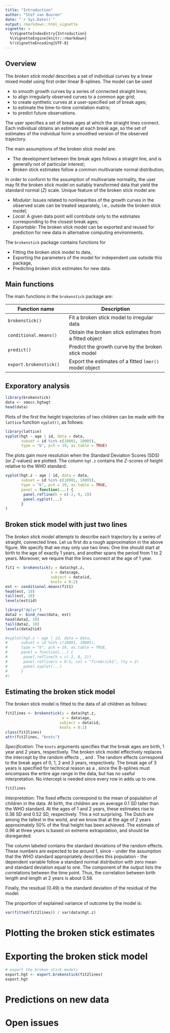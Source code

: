 ```yaml
---
title: "Introduction"
author: "Stef van Buuren"
date: "`r Sys.Date()`"
output: rmarkdown::html_vignette
vignette: >
  %\VignetteIndexEntry{Introduction}
  %\VignetteEngine{knitr::rmarkdown}
  %!\VignetteEncoding{UTF-8}
---
```


## Overview

The *broken stick model* describes a set of individual curves by a linear mixed model using first order linear B-splines. The model can be used

- to smooth growth curves by a series of connected straight lines;
- to align irregularly observed curves to a common age grid;
- to create synthetic curves at a user-specified set of break ages;
- to estimate the time-to-time correlation matrix;
- to predict future observations.

The user specifies a set of break ages at which the straight lines connect. Each individual obtains an estimate at each break age, so the set of estimates of the individual form a smoothed version of the observed trajectory. 

The main assumptions of the broken stick model are: 

- The development between the break ages follows a straight line, and is generally not of particular interest;
- Broken stick estimates follow a common multivariate normal distribution;

In order to conform to the assumption of multivariate normality, the user may fit the broken stick model on suitably transformed data that yield the standard normal ($Z$) scale. Unique feature of the broken stick model are:

- *Modular*: Issues related to nonlinearities of the growth curves in the observed scale can be treated separately, i.e., outside the broken stick model;
- *Local*: A given data point will contribute only to the estimates corresponding to the closest break ages;
- *Exportable*: The broken stick model can be exported and reused for prediction for new data in alternative computing environments.

The `brokenstick` package contains functions for

- Fitting the broken stick model to data, 
- Exporting the parameters of the model for independent use outside this package,
- Predicting broken stick estimates for new data.

## Main functions

The main functions in the `brokenstick` package are:

Function name        | Description
---------------------|---------------------------------
`brokenstick()`      | Fit a broken stick model to irregular data
`conditional.means()`| Obtain the broken stick estimates from a fitted object
`predict()`          | Predict the growth curve by the broken stick model
`export.brokenstick()` | Export the estimates of a fitted `lmer()` model object

## Exporatory analysis

```R
library(brokenstick)
data <- smocc.hgtwgt
head(data)
```

Plots of the first the height trajectories of two children can be made with the `lattice` function `xyplot()`, as follows:

```R
library(lattice)
xyplot(hgt ~ age | id, data = data, 
	   subset = id %in% c(10001, 10005), 
	   type = "b", pch = 19, as.table = TRUE)
```

The plots gain more resolution when the Standard Deviation Scores (SDS) (or $Z$-values) are plotted. The column `hgt.z` contains the $Z$-scores of height relative to the WHO standard.

```R
xyplot(hgt.z ~ age | id, data = data, 
	   subset = id %in% c(10001, 10005), 
	   type = "b", pch = 19, as.table = TRUE,
	   panel = function(...) {
	   	panel.refline(h = c(-2, 0, 2))
	   	panel.xyplot(...)
	   }
)
```


## Broken stick model with just two lines

The *broken stick model* attempts to describe each trajectory by a series of straight, connected lines. Let us first do a rough approximation in the above figure. We specify that we may only use two lines: One line should start at birth to the age of exactly 1 years, and another spans the period from 1 to 2 years. Moreover, we require that the lines connect at the age of 1 year. 

```R
fit1 <- brokenstick(y = data$hgt.z, 
					x = data$age,
					subject = data$id,
					knots = 0:2)
est <- conditional.means(fit1)
head(est, 10)
tail(est, 10)
levels(est$id)

library("dplyr")
data2 <- bind_rows(data, est)
head(data2, 10)
tail(data2, 10)
levels(data2$id)

#xyplot(hgt.z ~ age | id, data = data,
#	   subset = id %in% c(10001, 10005), 
#	   type = "b", pch = 19, as.table = TRUE,
#	   panel = function(...) {
#	   	panel.refline(h = c(-2, 0, 2))
#	   	panel.refline(v = 0:3, col = "firebrick1", lty = 2)
#	   	panel.xyplot(...)
#	   }
#)
```

## Estimating the broken stick model 

The broken stick model is fitted to the data of all children as follows:

```R
fit2lines <- brokenstick(y = data$hgt.z, 
					     x = data$age,
						subject = data$id,
						knots = 0:2)
class(fit2lines)
attr(fit2lines, "knots")
```

*Specification*: The `knots` arguments specifies that the break ages are birth, 1 year and 2 years, respectively. The broken stick model effectively replaces the intercept by the random effects \code{x0}, \code{x1}, \code{x2} and \code{x3}. The random effects correspond to the break ages of 0, 1, 2 and 3 years, respectively. The break age of 3 years is specified for technical reason as a \code{Boundary.knot}, since the B-splines must encompass the entire age range in the data, but has no useful interpretation. No intercept is needed since every row in \code{X} adds up to one.

```R
fit2lines
```

*Interpretation*: The fixed effects correspond to the mean of population of children in the data. At birth, the children are on average 0.1 SD taller than the WHO standard. At the ages of 1 and 2 years, these estimates rise to 0.38 SD and 0.52 SD, respectively. This a not surprising. The Dutch are among the tallest in the world, and we know that at the age of 2 years approximately 50% of the final height has been achieved. The estimate of 0.96 at three years is based on extreme extrapolation, and should be disregarded.

The column labeled \code{Std.Dev.} contains the standard deviations of the random effects. These numbers are expected to be around 1, since - under the assumption that the WHO standard appropriately describes this population - the dependent variable follow a standard normal distribution with zero mean and standard deviation equal to one. The \code{cor} component of the output lists the correlations between the time point. Thus, the correlation between birth length and length at 2 years is about 0.58. 

Finally, the residual (0.49) is the standard deviation of the residual of the model. 

The proportion of explained variance of outcome by the model is:

```R
var(fitted(fit2lines)) / var(data$hgt.z)
```

# Plotting the broken stick estimates



# Exporting the broken stick model

```R
# export the broken stick models
export.hgt <- export.brokenstick(fit2lines)
export.hgt
```


# Predictions on new data


# Open issues





